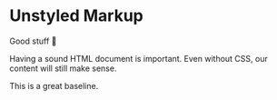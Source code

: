 # Unstyled Markup

Good stuff 💫

Having a sound HTML document is important. Even without CSS, our content will still make sense.

This is a great baseline.
